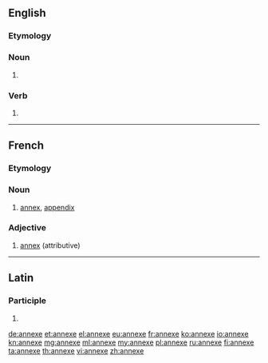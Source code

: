 {{also|annexé}}
==English==

===Etymology===
{{etyl|la}} {{term|annexus|lang=la}}

===Noun===
{{en-noun}}

# {{alternative spelling of|annex}}

===Verb===
{{en-verb|annexes|annexing|annexed}}

# {{alternative spelling of|annex}}

----

==French==

===Etymology===
{{etyl|la|fr}} {{term|annexus|lang=la}}

===Noun===
{{fr-noun|f}}

# [[annex]], [[appendix]]

===Adjective===
{{fr-adj-mf}}

# [[annex]] (attributive)

----

==Latin==

===Participle===
{{la-part-form|annexe}}

# {{inflection of|annexus|annexus|voc|m|s|lang=la}}

[[de:annexe]]
[[et:annexe]]
[[el:annexe]]
[[eu:annexe]]
[[fr:annexe]]
[[ko:annexe]]
[[io:annexe]]
[[kn:annexe]]
[[mg:annexe]]
[[ml:annexe]]
[[my:annexe]]
[[pl:annexe]]
[[ru:annexe]]
[[fi:annexe]]
[[ta:annexe]]
[[th:annexe]]
[[vi:annexe]]
[[zh:annexe]]